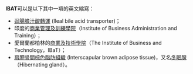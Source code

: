 '''IBAT'''可以是以下其中一項的英文縮寫：
* [[迴腸膽汁酸轉運|迴腸膽汁酸轉運]] (Ileal bile acid transporter)；
* 印度的[[商業管理及訓練學院|商業管理及訓練學院]]（Institute of Business Administration and Training）；
* 愛爾蘭都柏林的[[商業及技術學院|商業及技術學院]]（The Institute of Business and Technology，IBaT）；
* [[肩胛骨間棕色脂肪組織|肩胛骨間棕色脂肪組織]] (Interscapular brown adipose tissue)，又名[[冬眠腺|冬眠腺]]（Hibernating gland）。

{{disambig|cat=四字拉丁字母缩写消歧义}}